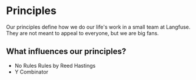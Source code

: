 # Principles

Our principles define how we do our life's work in a small team at Langfuse.
They are not meant to appeal to everyone, but we are big fans.


<Principles />

## What influences our principles?

- No Rules Rules by Reed Hastings
- Y Combinator
